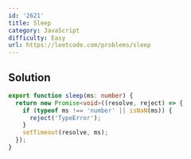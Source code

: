 ```yaml
---
id: '2621'
title: Sleep
category: JavaScript
difficulty: Easy
url: https://leetcode.com/problems/sleep
---
```


## Solution

```typescript showLineNumbers
export function sleep(ms: number) {
  return new Promise<void>((resolve, reject) => {
    if (typeof ms !== 'number' || isNaN(ms)) {
      reject('TypeError');
    }
    setTimeout(resolve, ms);
  });
}
```

